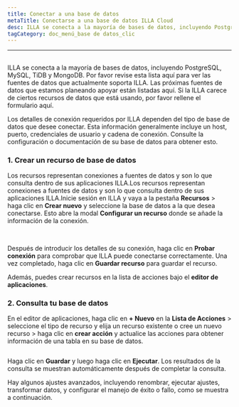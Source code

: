 ```yaml
---
title: Conectar a una base de datos
metaTitle: Conectarse a una base de datos ILLA Cloud
desc: ILLA se conecta a la mayoría de bases de datos, incluyendo PostgreSQL, MySQL, TiDB y MongoDB
tagCategory: doc_menú_base de datos_clic
---
```


* * *

## <Heading hidden>Conectar a una base de datos</Heading>

ILLA se conecta a la mayoría de bases de datos, incluyendo PostgreSQL, MySQL, TiDB y MongoDB. Por favor revise esta lista aquí para ver las fuentes de datos que actualmente soporta ILLA. Las próximas fuentes de datos que estamos planeando apoyar están listadas aquí. Si la ILLA carece de ciertos recursos de datos que está usando, por favor rellene el formulario aquí.

Los detalles de conexión requeridos por ILLA dependen del tipo de base de datos que desee conectar. Esta información generalmente incluye un host, puerto, credenciales de usuario y cadena de conexión. Consulte la configuración o documentación de su base de datos para obtener esto.

### 1.  Crear un recurso de base de datos

Los recursos representan conexiones a fuentes de datos y son lo que consulta dentro de sus aplicaciones ILLA.Los recursos representan conexiones a fuentes de datos y son lo que consulta dentro de sus aplicaciones ILLA.Inicie sesión en ILLA y vaya a la pestaña **Recursos** > haga clic en **Crear nuevo** y seleccione la base de datos a la que desea conectarse. Esto abre la modal **Configurar un recurso** donde se añade la información de la conexión.

<img
  src='https://cdn.illacloud.com/official-website/img/docs/connect/connect-database/resources.png'
  alt=""
/>
<img
  src='https://cdn.illacloud.com/official-website/img/docs/connect/connect-database/config.png'
  alt=""
/>

Después de introducir los detalles de su conexión, haga clic en **Probar conexión** para comprobar que ILLA puede conectarse correctamente. Una vez completado, haga clic en **Guardar recurso** para guardar el recurso.

Además, puedes crear recursos en la lista de acciones bajo el **editor de aplicaciones**.

### 2.  Consulta tu base de datos

En el editor de aplicaciones, haga clic en **+ Nuevo** en la **Lista de Acciones** > seleccione el tipo de recurso y elija un recurso existente o cree un nuevo recurso > haga clic en **crear acción** y actualice las acciones para obtener información de una tabla en su base de datos.

<img
  src='https://cdn.illacloud.com/official-website/img/docs/connect/connect-database/action.png'
  alt=""
/>

Haga clic en **Guardar** y luego haga clic en **Ejecutar**. Los resultados de la consulta se muestran automáticamente después de completar la consulta.

Hay algunos ajustes avanzados, incluyendo renombrar, ejecutar ajustes, transformar datos, y configurar el manejo de éxito o fallo, como se muestra a continuación.

<img
  src='https://cdn.illacloud.com/official-website/img/docs/connect/connect-database/run.png'
  alt=""
/>
